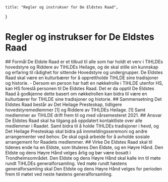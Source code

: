 
    title: "Regler og instrukser for De Eldstes Raad",
}

# Regler og instrukser for De Eldstes Raad

<Sectionizer>
    ## Formål
    De Eldste Raad er et tilbud til alle som har holdt et verv i TIHLDEs hovedstyre og Riddere av TIHLDEs
    Heilage, og de skal stille sin kunnskap og erfaring til rådighet for sittende Hovedstyre og undergrupper.
    De Eldstes Raad skal være en kulturbærer for å opprettholde TIHLDE sine tradisjoner og historie.
    - Dersom en person har hatt en nøkkelrolle i TIHLDE utenfor HS, kan HS foreslå personen til De
    Eldstes Raad. Det er da opptil De Eldstes Raad å godkjenne dette basert om nøkkelrollen kan bidra til
    være en kulturbærer for TIHLDE sine tradisjoner og historie.
    ## Sammensetning
    Det Eldstes Raad består av Det Heilage Presteskap, tidligere hovedstyremedlemmer [1] og Riddere av
    TIHLDEs Heilage.
    [1] Samt medlemmer av TIHLDE drift frem til og med vårsemesteret 2021.
    ## Ansvar
    De Eldstes Raad skal ha tilgang på oppdatert kontaktliste over alle medlemmer i Raadet. Samt bidra til
    å holde TIHLDEs tradisjoner i hevd, og Det Heilage Presteskap skal bidra på innmeldingsseremoni og
    andre arrangementer ved behov. De skal også arbeide for å avholde sosiale arrangement for Raadets
    medlemmer.
    ## Virke
    De Eldstes Raad skal til tidenes ende ha en Eldste, som tituleres Den Eldste, og en Høyre Hånd. Den
    Eldste og dens Høyre Hånd velges årlig og bør være bosatt i Trondheimsområdet. Den Eldste og dens
    Høyre Hånd skal kalle inn til møte rundt TIHLDEs generalforsamling. Ved møte rundt høstens
    generalforsamling skal Den Eldste og dens Høyre Hånd velges for perioden frem til møtet ved neste
    høstens generalforsamling.
</Sectionizer>